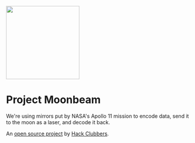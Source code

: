 <br />
<br />
<br />

<img src="moon.png" width="200px" />

# Project Moonbeam

We're using mirrors put by NASA's Apollo 11 mission to encode data, send it to the moon as a laser, and decode it back.

An [open source project](https://github.com/hackclub/moonbeam) by [Hack Clubbers](https://hackclub.com).
